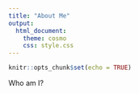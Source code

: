```yaml
---
title: "About Me"
output: 
  html_document:
    theme: cosmo
    css: style.css
---
```


```r
knitr::opts_chunk$set(echo = TRUE)
```

Who am I?
